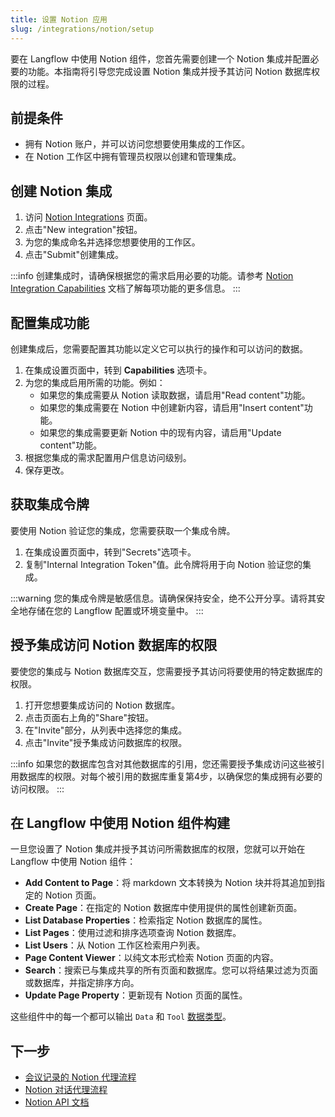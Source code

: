 ```yaml
---
title: 设置 Notion 应用
slug: /integrations/notion/setup
---
```


要在 Langflow 中使用 Notion 组件，您首先需要创建一个 Notion 集成并配置必要的功能。本指南将引导您完成设置 Notion 集成并授予其访问 Notion 数据库权限的过程。

## 前提条件

- 拥有 Notion 账户，并可以访问您想要使用集成的工作区。
- 在 Notion 工作区中拥有管理员权限以创建和管理集成。

## 创建 Notion 集成

1. 访问 [Notion Integrations](https://www.notion.com/my-integrations) 页面。
2. 点击"New integration"按钮。
3. 为您的集成命名并选择您想要使用的工作区。
4. 点击"Submit"创建集成。

:::info
创建集成时，请确保根据您的需求启用必要的功能。请参考 [Notion Integration Capabilities](https://developers.notion.com/reference/capabilities) 文档了解每项功能的更多信息。
:::

## 配置集成功能

创建集成后，您需要配置其功能以定义它可以执行的操作和可以访问的数据。

1. 在集成设置页面中，转到 **Capabilities** 选项卡。
2. 为您的集成启用所需的功能。例如：
   - 如果您的集成需要从 Notion 读取数据，请启用"Read content"功能。
   - 如果您的集成需要在 Notion 中创建新内容，请启用"Insert content"功能。
   - 如果您的集成需要更新 Notion 中的现有内容，请启用"Update content"功能。
3. 根据您集成的需求配置用户信息访问级别。
4. 保存更改。

## 获取集成令牌

要使用 Notion 验证您的集成，您需要获取一个集成令牌。

1. 在集成设置页面中，转到"Secrets"选项卡。
2. 复制"Internal Integration Token"值。此令牌将用于向 Notion 验证您的集成。

:::warning
您的集成令牌是敏感信息。请确保保持安全，绝不公开分享。请将其安全地存储在您的 Langflow 配置或环境变量中。
:::

## 授予集成访问 Notion 数据库的权限

要使您的集成与 Notion 数据库交互，您需要授予其访问将要使用的特定数据库的权限。

1. 打开您想要集成访问的 Notion 数据库。
2. 点击页面右上角的"Share"按钮。
3. 在"Invite"部分，从列表中选择您的集成。
4. 点击"Invite"授予集成访问数据库的权限。

:::info
如果您的数据库包含对其他数据库的引用，您还需要授予集成访问这些被引用数据库的权限。对每个被引用的数据库重复第4步，以确保您的集成拥有必要的访问权限。
:::

## 在 Langflow 中使用 Notion 组件构建

一旦您设置了 Notion 集成并授予其访问所需数据库的权限，您就可以开始在 Langflow 中使用 Notion 组件：

- **Add Content to Page**：将 markdown 文本转换为 Notion 块并将其追加到指定的 Notion 页面。
- **Create Page**：在指定的 Notion 数据库中使用提供的属性创建新页面。
- **List Database Properties**：检索指定 Notion 数据库的属性。
- **List Pages**：使用过滤和排序选项查询 Notion 数据库。
- **List Users**：从 Notion 工作区检索用户列表。
- **Page Content Viewer**：以纯文本形式检索 Notion 页面的内容。
- **Search**：搜索已与集成共享的所有页面和数据库。您可以将结果过滤为页面或数据库，并指定排序方向。
- **Update Page Property**：更新现有 Notion 页面的属性。

这些组件中的每一个都可以输出 `Data` 和 `Tool` [数据类型](/data-types)。

## 下一步

- [会议记录的 Notion 代理流程](/integrations/notion/notion-agent-meeting-notes)
- [Notion 对话代理流程](/integrations/notion/notion-agent-conversational)
- [Notion API 文档](https://developers.notion.com/docs/getting-started)